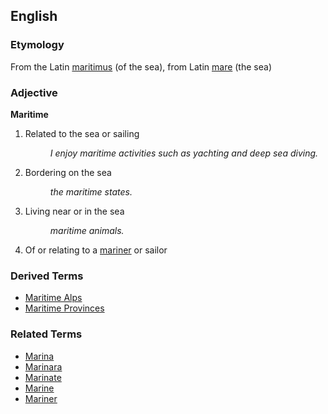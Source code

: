 ==English==
===Etymology===
From the Latin [[maritimus]] (of the sea), from Latin [[mare]] (the sea)
===Adjective===
'''Maritime'''
#Related to the sea or sailing
#: ''I enjoy maritime activities such as yachting and deep sea diving.''
#Bordering on the sea
#: ''the maritime states.''
#Living near or in the sea
#: ''maritime animals.''
#Of or relating to a [[mariner]] or sailor
===Derived Terms===
*[[Maritime Alps]]
*[[Maritime Province]]s
===Related Terms===
*[[Marina]]
*[[Marinara]]
*[[Marinate]]
*[[Marine]]
*[[Mariner]]